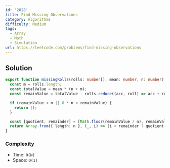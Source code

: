 ```yaml
---
id: '2028'
title: Find Missing Observations
category: Algorithms
difficulty: Medium
tags:
  - Array
  - Math
  - Simulation
url: https://leetcode.com/problems/find-missing-observations
---
```


## Solution

```typescript filename="solution.ts" copy
export function missingRolls(rolls: number[], mean: number, n: number): number[] {
  const m = rolls.length;
  const totalValue = mean * (n + m);
  const remainValue = totalValue - rolls.reduce((acc, roll) => acc + roll, 0);

  if (remainValue < n || 6 * n < remainValue) {
    return [];
  }

  const [quotient, remainder] = [Math.floor(remainValue / n), remainValue % n];
  return Array.from({ length: n }, (_, i) => (i < remainder ? quotient + 1 : quotient));
}
```

### Complexity

- Time: `O(N)`
- Space: `O(1)`
